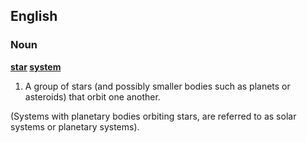 ==English==

===Noun===
{{wikipedia}}
'''[[star]] [[system]]'''
# A group of stars (and possibly smaller bodies such as planets or asteroids) that orbit one another.
(Systems with planetary bodies orbiting stars, are referred to as solar systems or planetary systems).